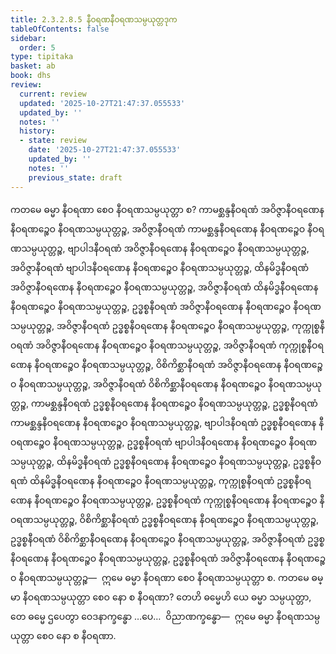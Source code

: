 ```yaml
---
title: 2.3.2.8.5 နီဝရဏနီဝရဏသမ္ပယုတ္တဒုက
tableOfContents: false
sidebar:
  order: 5
type: tipitaka
basket: ab
book: dhs
review:
  current: review
  updated: '2025-10-27T21:47:37.055533'
  updated_by: ''
  notes: ''
  history:
  - state: review
    date: '2025-10-27T21:47:37.055533'
    updated_by: ''
    notes: ''
    previous_state: draft
---
```



<ReviewStatus review={frontmatter.review} showDetails={true} />

<HypothesisAnnotation frontmatter={frontmatter} />

<DynamicBreadcrumb />

<Division number="1176" book="dhs" e="ch" v="29" p="235">

<Paragraph number="1871" book="dhs">
ကတမေ ဓမ္မာ နီဝရဏာ စေဝ နီဝရဏသမ္ပယုတ္တာ စ? ကာမစ္ဆန္ဒနီဝရဏံ အဝိဇ္ဇာနီဝရဏေန နီဝရဏဉ္စေဝ နီဝရဏသမ္ပယုတ္တဉ္စ, အဝိဇ္ဇာနီဝရဏံ ကာမစ္ဆန္ဒနီဝရဏေန နီဝရဏဉ္စေဝ နီဝရဏသမ္ပယုတ္တဉ္စ, ဗျာပါဒနီဝရဏံ အဝိဇ္ဇာနီဝရဏေန နီဝရဏဉ္စေဝ နီဝရဏသမ္ပယုတ္တဉ္စ, အဝိဇ္ဇာနီဝရဏံ ဗျာပါဒနီဝရဏေန နီဝရဏဉ္စေဝ နီဝရဏသမ္ပယုတ္တဉ္စ, ထိနမိဒ္ဓနီဝရဏံ အဝိဇ္ဇာနီဝရဏေန နီဝရဏဉ္စေဝ နီဝရဏသမ္ပယုတ္တဉ္စ, အဝိဇ္ဇာနီဝရဏံ ထိနမိဒ္ဓနီဝရဏေန နီဝရဏဉ္စေဝ နီဝရဏသမ္ပယုတ္တဉ္စ, ဥဒ္ဓစ္စနီဝရဏံ အဝိဇ္ဇာနီဝရဏေန နီဝရဏဉ္စေဝ နီဝရဏသမ္ပယုတ္တဉ္စ, အဝိဇ္ဇာနီဝရဏံ ဥဒ္ဓစ္စနီဝရဏေန နီဝရဏဉ္စေဝ နီဝရဏသမ္ပယုတ္တဉ္စ, ကုက္ကုစ္စနီဝရဏံ အဝိဇ္ဇာနီဝရဏေန နီဝရဏဉ္စေဝ နီဝရဏသမ္ပယုတ္တဉ္စ, အဝိဇ္ဇာနီဝရဏံ ကုက္ကုစ္စနီဝရဏေန နီဝရဏဉ္စေဝ နီဝရဏသမ္ပယုတ္တဉ္စ, ဝိစိကိစ္ဆာနီဝရဏံ အဝိဇ္ဇာနီဝရဏေန နီဝရဏဉ္စေဝ နီဝရဏသမ္ပယုတ္တဉ္စ, အဝိဇ္ဇာနီဝရဏံ ဝိစိကိစ္ဆာနီဝရဏေန နီဝရဏဉ္စေဝ နီဝရဏသမ္ပယုတ္တဉ္စ, ကာမစ္ဆန္ဒနီဝရဏံ ဥဒ္ဓစ္စနီဝရဏေန နီဝရဏဉ္စေဝ နီဝရဏသမ္ပယုတ္တဉ္စ, ဥဒ္ဓစ္စနီဝရဏံ ကာမစ္ဆန္ဒနီဝရဏေန နီဝရဏဉ္စေဝ နီဝရဏသမ္ပယုတ္တဉ္စ, ဗျာပါဒနီဝရဏံ ဥဒ္ဓစ္စနီဝရဏေန နီဝရဏဉ္စေဝ နီဝရဏသမ္ပယုတ္တဉ္စ, ဥဒ္ဓစ္စနီဝရဏံ ဗျာပါဒနီဝရဏေန နီဝရဏဉ္စေဝ နီဝရဏသမ္ပယုတ္တဉ္စ, ထိနမိဒ္ဓနီဝရဏံ ဥဒ္ဓစ္စနီဝရဏေန နီဝရဏဉ္စေဝ နီဝရဏသမ္ပယုတ္တဉ္စ, ဥဒ္ဓစ္စနီဝရဏံ ထိနမိဒ္ဓနီဝရဏေန နီဝရဏဉ္စေဝ နီဝရဏသမ္ပယုတ္တဉ္စ, ကုက္ကုစ္စနီဝရဏံ ဥဒ္ဓစ္စနီဝရဏေန နီဝရဏဉ္စေဝ နီဝရဏသမ္ပယုတ္တဉ္စ, ဥဒ္ဓစ္စနီဝရဏံ ကုက္ကုစ္စနီဝရဏေန နီဝရဏဉ္စေဝ နီဝရဏသမ္ပယုတ္တဉ္စ, ဝိစိကိစ္ဆာနီဝရဏံ ဥဒ္ဓစ္စနီဝရဏေန နီဝရဏဉ္စေဝ နီဝရဏသမ္ပယုတ္တဉ္စ, ဥဒ္ဓစ္စနီဝရဏံ ဝိစိကိစ္ဆာနီဝရဏေန နီဝရဏဉ္စေဝ နီဝရဏသမ္ပယုတ္တဉ္စ, အဝိဇ္ဇာနီဝရဏံ ဥဒ္ဓစ္စနီဝရဏေန နီဝရဏဉ္စေဝ နီဝရဏသမ္ပယုတ္တဉ္စ, ဥဒ္ဓစ္စနီဝရဏံ အဝိဇ္ဇာနီဝရဏေန နီဝရဏဉ္စေဝ နီဝရဏသမ္ပယုတ္တဉ္စ—  ဣမေ ဓမ္မာ နီဝရဏာ စေဝ နီဝရဏသမ္ပယုတ္တာ စ.
</Paragraph>

</Division>
<Division number="1177" book="dhs" e="ch" v="29" p="236">

<Paragraph number="1872" book="dhs">
ကတမေ ဓမ္မာ နီဝရဏသမ္ပယုတ္တာ စေဝ နော စ နီဝရဏာ? တေဟိ ဓမ္မေဟိ ယေ ဓမ္မာ သမ္ပယုတ္တာ, တေ ဓမ္မေ ဌပေတွာ ဝေဒနာက္ခန္ဓော …ပေ…  ဝိညာဏက္ခန္ဓော—  ဣမေ ဓမ္မာ နီဝရဏသမ္ပယုတ္တာ စေဝ နော စ နီဝရဏာ.
</Paragraph>
</Division>